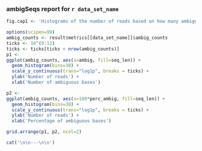 ### ambigSeqs report for `r data_set_name`

```r
fig.cap1 <- 'Histograms of the number of reads based on how many ambiguous bases they contain'
```

```r
options(scipen=99)
ambig_counts <- result$metrics[[data_set_name]]$ambig_counts
ticks <- 10^(0:12)
ticks <- ticks[ticks < nrow(ambig_counts)]
p1 <- 
ggplot(ambig_counts, aes(x=ambig, fill=seq_len)) +
  geom_histogram(bins=30) + 
  scale_y_continuous(trans="log1p", breaks = ticks) +
  ylab('Number of reads') +
  xlab('Number of ambiguous bases')

p2 <-
ggplot(ambig_counts, aes(x=100*perc_ambig, fill=seq_len)) +
  geom_histogram(bins=30) + 
  scale_y_continuous(trans="log1p", breaks = ticks) +
  ylab('Number of reads') +
  xlab('Percentage of ambiguous bases')

grid.arrange(p1, p2, ncol=2)
```

```r
cat('\n\n---\n\n')
```
